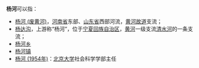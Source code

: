 '''杨河'''可以指：
*[[杨河_(废黄河)|杨河 (废黄河)]]，[[河南省|河南省]]东部、[[山东省|山东省]]西部河流，[[废黄河|黄河故道]]支流；
*[[杨达沟|杨达沟]]，上游称“杨河”，位于[[宁夏回族自治区|宁夏回族自治区]]，[[黄河|黄河]]一级支流[[清水河_(黃河)|清水河]]的一条支流；
*[[杨河乡|杨河乡]]
*[[杨河镇|杨河镇]]
*[[杨河_(1954年)|杨河 (1954年)]]：[[北京大学|北京大学]]社会科学学部主任
{{disambig|Y|Cat=二字中国地名消歧义}}